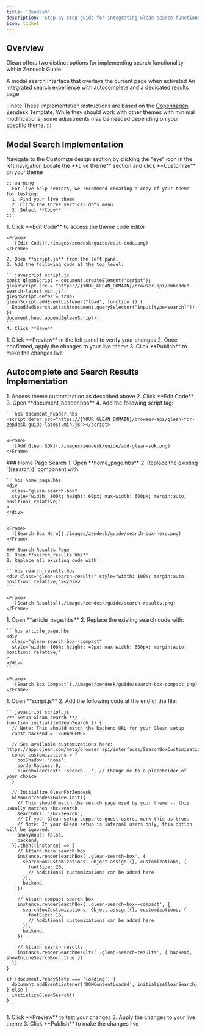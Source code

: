 ```yaml
---
title: 'Zendesk'
description: 'Step-by-step guide for integrating Glean search functionality into Zendesk Guide using the Copenhagen template'
icon: ticket
---
```


## Overview

Glean offers two distinct options for implementing search functionality within Zendesk Guide:

<CardGroup cols={2}>
  <Card title="Modal Search" icon="window-maximize">
    A modal search interface that overlays the current page when activated
  </Card>
  <Card title="Autocomplete & Results Page" icon="magnifying-glass">
    An integrated search experience with autocomplete and a dedicated results
    page
  </Card>
</CardGroup>

:::note
  These implementation instructions are based on the
  [Copenhagen](https://support.zendesk.com/hc/en-us/articles/4408845834522)
  Zendesk Template. While they should work with other themes with minimal
  modifications, some adjustments may be needed depending on your specific
  theme.
:::

## Modal Search Implementation

<Steps>
  <Step title="Access Theme Customization">
    Navigate to the Customize design section by clicking the "eye" icon in the left navigation
  </Step>

  <Step title="Select Theme">
    Locate the **Live theme** section and click **Customize** on your theme

    :::warning
      For live help centers, we recommend creating a copy of your theme for testing:
      1. Find your live theme
      2. Click the three vertical dots menu
      3. Select **Copy**
    :::

  </Step>

  <Step title="Edit Theme Code">
    1. Click **Edit Code** to access the theme code editor

    <Frame>
      ![Edit Code](./images/zendesk/guide/edit-code.png)
    </Frame>

    2. Open **script.js** from the left panel
    3. Add the following code at the top level:

    ```javascript script.js
    const gleanScript = document.createElement("script");
    gleanScript.src = "https://{YOUR_GLEAN_DOMAIN}/browser-api/embedded-search-latest.min.js";
    gleanScript.defer = true;
    gleanScript.addEventListener("load", function () {
      EmbeddedSearch.attach(document.querySelector("input[type=search]"));
    });
    document.head.append(gleanScript);
    ```
    4. Click **Save**

  </Step>

  <Step title="Preview and Publish">
    1. Click **Preview** in the left panel to verify your changes
    2. Once confirmed, apply the changes to your live theme
    3. Click **Publish** to make the changes live
  </Step>
</Steps>

## Autocomplete and Search Results Implementation

<Steps>
  <Step title="Import JavaScript Files">
    1. Access theme customization as described above
    2. Click **Edit Code**
    3. Open **document_header.hbs**
    4. Add the following script tag:

    ```hbs document_header.hbs
    <script defer src="https://{YOUR_GLEAN_DOMAIN}/browser-api/glean-for-zendesk-guide-latest.min.js"></script>
    ```

    <Frame>
      ![Add Glean SDK](./images/zendesk/guide/add-glean-sdk.png)
    </Frame>

  </Step>

  <Step title="Replace Search UI Components">
    ### Home Page Search
    1. Open **home_page.hbs**
    2. Replace the existing `{{search}}` component with:

    ```hbs home_page.hbs
    <div
      class="glean-search-box"
      style="width: 100%; height: 60px; max-width: 600px; margin:auto; position: relative;"
    >
    </div>
    ```

    <Frame>
      ![Search Box Hero](./images/zendesk/guide/search-box-hero.png)
    </Frame>

    ### Search Results Page
    1. Open **search_results.hbs**
    2. Replace all existing code with:

    ```hbs search_results.hbs
    <div class="glean-search-results" style="width: 100%; margin:auto; position: relative;"></div>
    ```

    <Frame>
      ![Search Results](./images/zendesk/guide/search-results.png)
    </Frame>

  </Step>

  <Step title="Add Compact Search Box">
    1. Open **article_page.hbs**
    2. Replace the existing search code with:

    ```hbs article_page.hbs
    <div
      class="glean-search-box--compact"
      style="width: 100%; height: 42px; max-width: 600px; margin:auto; position: relative;"
    >
    </div>
    ```

    <Frame>
      ![Search Box Compact](./images/zendesk/guide/search-box-compact.png)
    </Frame>

  </Step>

  <Step title="Initialize Glean Search">
    1. Open **script.js**
    2. Add the following code at the end of the file:

    ```javascript script.js
    /** Setup Glean search **/
    function initializeGleanSearch () {
      // Note: This should match the backend URL for your Glean setup
      const backend = '<CHANGEME>'

      // See available customizations here: https://app.glean.com/meta/browser_api/interfaces/SearchBoxCustomizations.html
      const customizations = {
        boxShadow: 'none',
        borderRadius: 8,
        placeholderText: 'Search...', // Change me to a placeholder of your choice
      }

      // Initialize GleanForZendesk
      GleanForZendeskGuide.init({
        // This should match the search page used by your theme -- this usually matches /hc/search
        searchUrl: '/hc/search',
        // If your Glean setup supports guest users, mark this as true.
        // Note: If your Glean setup is internal users only, this option will be ignored.
        anonymous: false,
        backend,
      }).then((instance) => {
        // Attach hero search box
        instance.renderSearchBox('.glean-search-box', {
          searchBoxCustomizations: Object.assign({}, customizations, {
            fontSize: 20,
            // Additional customizations can be added here
          }),
          backend,
        })

        // Attach compact search box
        instance.renderSearchBox('.glean-search-box--compact', {
          searchBoxCustomizations: Object.assign({}, customizations, {
            fontSize: 16,
            // Additional customizations can be added here
          }),
          backend,
        })

        // Attach search results
        instance.renderSearchResults('.glean-search-results', { backend, showInlineSearchBox: true })
      })
    }

    if (document.readyState === 'loading') {
      document.addEventListener('DOMContentLoaded', initializeGleanSearch)
    } else {
      initializeGleanSearch()
    }
    ```

  </Step>

  <Step title="Verify and Publish">
    1. Click **Preview** to test your changes
    2. Apply the changes to your live theme
    3. Click **Publish** to make the changes live
  </Step>
</Steps>
